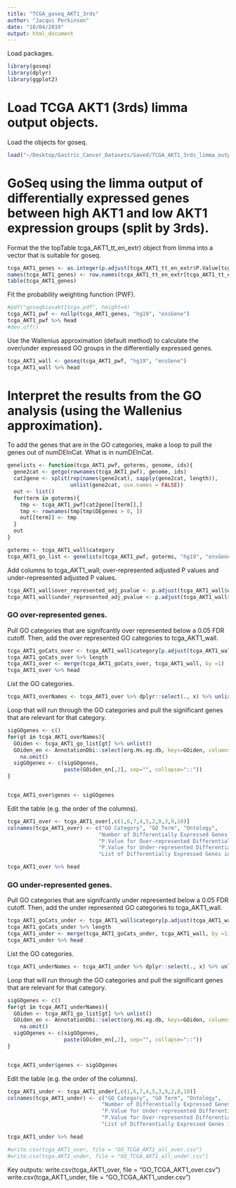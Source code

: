 ```yaml
---
title: "TCGA_goseq_AKT1_3rds"
author: "Jacqui Perkinson"
date: "10/04/2019"
output: html_document
---
```


Load packages.

```r
library(goseq)
library(dplyr)
library(ggplot2)
```

# Load TCGA AKT1 (3rds) limma output objects.

Load the objects for goseq.

```r
load("~/Desktop/Gastric_Cancer_Datasets/Saved/TCGA_AKT1_3rds_limma_output.Rdata")
```

# GoSeq using the limma output of differentially expressed genes between high AKT1 and low AKT1 expression groups (split by 3rds).

Format the the topTable tcga_AKT1_tt_en_extr) object from limma into a vector that is suitable for goseq.

```r
tcga_AKT1_genes <- as.integer(p.adjust(tcga_AKT1_tt_en_extr$P.Value[tcga_AKT1_tt_en_extr$logFC!=0], method = "BH")<.05)
names(tcga_AKT1_genes) <- row.names(tcga_AKT1_tt_en_extr[tcga_AKT1_tt_en_extr$logFC!=0,])
table(tcga_AKT1_genes)
```

Fit the probability weighting function (PWF).

```r
#pdf("goseqbiasakt1tcga.pdf", height=4)
tcga_AKT1_pwf <- nullp(tcga_AKT1_genes, "hg19", "ensGene")
tcga_AKT1_pwf %>% head
#dev.off()
```

Use the Wallenius approximation (default method) to calculate the over/under expressed GO groups in the differentially expressed genes.

```r
tcga_AKT1_wall <- goseq(tcga_AKT1_pwf, "hg19", "ensGene")
tcga_AKT1_wall %>% head
```

# Interpret the results from the GO analysis (using the Wallenius approximation).

To add the genes that are in the GO categories, make a loop to pull the genes out of numDEInCat. What is in numDEInCat.

```r
genelists <- function(tcga_AKT1_pwf, goterms, genome, ids){
  gene2cat <- getgo(rownames(tcga_AKT1_pwf), genome, ids)
  cat2gene <- split(rep(names(gene2cat), sapply(gene2cat, length)),
                    unlist(gene2cat, use.names = FALSE))
  out <- list()
  for(term in goterms){
    tmp <- tcga_AKT1_pwf[cat2gene[[term]],]
    tmp <- rownames(tmp[tmp$DEgenes > 0, ])
    out[[term]] <- tmp
  }
  out
}

goterms <- tcga_AKT1_wall$category
tcga_AKT1_go_list <- genelists(tcga_AKT1_pwf, goterms, "hg19", "ensGene")
```

Add columns to tcga_AKT1_wall; over-represented adjusted P values and under-represented adjusted P values. 

```r
tcga_AKT1_wall$over_represented_adj_pvalue <- p.adjust(tcga_AKT1_wall$over_represented_pvalue, method = "BH")
tcga_AKT1_wall$under_represented_adj_pvalue <- p.adjust(tcga_AKT1_wall$under_represented_pvalue, method = "BH")
```

### GO over-represented genes.

Pull GO categories that are signifcantly over represented below a 0.05 FDR cutoff. Then, add the over represented GO categories to tcga_AKT1_wall.

```r
tcga_AKT1_goCats_over <- tcga_AKT1_wall$category[p.adjust(tcga_AKT1_wall$over_represented_pvalue, method = "BH")<0.05]
tcga_AKT1_goCats_over %>% length
tcga_AKT1_over <- merge(tcga_AKT1_goCats_over, tcga_AKT1_wall, by =1)
tcga_AKT1_over %>% head
```

List the GO categories.

```r
tcga_AKT1_overNames <- tcga_AKT1_over %>% dplyr::select(., x) %>% unlist()
```
Loop that will run through the GO categories and pull the significant genes that are relevant for that category.

```r
sigGOgenes <- c()
for(gt in tcga_AKT1_overNames){
  GOiden <- tcga_AKT1_go_list[gt] %>% unlist()
  GOiden_en <- AnnotationDbi::select(org.Hs.eg.db, keys=GOiden, columns="SYMBOL", keytype = "ENSEMBL") %>% 
    na.omit()
  sigGOgenes <- c(sigGOgenes,
                  paste(GOiden_en[,2], sep="", collapse="::"))
}


tcga_AKT1_over$genes <- sigGOgenes
```

Edit the table (e.g. the order of the columns).

```r
tcga_AKT1_over <- tcga_AKT1_over[,c(1,6,7,4,5,2,8,3,9,10)]
colnames(tcga_AKT1_over) <- c("GO Category", "GO Term", "Ontology", 
                             "Number of Differentially Expressed Genes in Category", "Total Number of Genes in Category",
                             "P.Value for Over-represented Differentially Expressed Genes", "Adjusted P.Value for Over-represented Differentially Expressed Genes",
                             "P.Value for Under-represented Differentially Expressed Genes", "Adjusted P.Value for Under-represented Differentially Expressed Genes",
                             "List of Differentially Expressed Genes in Category")

tcga_AKT1_over %>% head
```

### GO under-represented genes.

Pull GO categories that are signifcantly under represented below a 0.05 FDR cutoff. Then, add the under represented GO categories to tcga_AKT1_wall.

```r
tcga_AKT1_goCats_under <- tcga_AKT1_wall$category[p.adjust(tcga_AKT1_wall$under_represented_pvalue, method = "BH")<0.05]
tcga_AKT1_goCats_under %>% length
tcga_AKT1_under <- merge(tcga_AKT1_goCats_under, tcga_AKT1_wall, by =1)
tcga_AKT1_under %>% head
```

List the GO categories.

```r
tcga_AKT1_underNames <- tcga_AKT1_under %>% dplyr::select(., x) %>% unlist()
```

Loop that will run through the GO categories and pull the significant genes that are relevant for that category.

```r
sigGOgenes <- c()
for(gt in tcga_AKT1_underNames){
  GOiden <- tcga_AKT1_go_list[gt] %>% unlist()
  GOiden_en <- AnnotationDbi::select(org.Hs.eg.db, keys=GOiden, columns="SYMBOL", keytype = "ENSEMBL") %>% 
    na.omit()
  sigGOgenes <- c(sigGOgenes,
                  paste(GOiden_en[,2], sep="", collapse="::"))
}


tcga_AKT1_under$genes <- sigGOgenes
```

Edit the table (e.g. the order of the columns).

```r
tcga_AKT1_under <- tcga_AKT1_under[,c(1,6,7,4,5,3,9,2,8,10)]
colnames(tcga_AKT1_under) <- c("GO Category", "GO Term", "Ontology", 
                              "Number of Differentially Expressed Genes in Category", "Total Number of Genes in Category",
                              "P.Value for Under-represented Differentially Expressed Genes", "Adjusted P.Value for Under-represented Differentially Expressed Genes",
                              "P.Value for Over-represented Differentially Expressed Genes", "Adjusted P.Value for Over-represented Differentially Expressed Genes",
                              "List of Differentially Expressed Genes in Category")

tcga_AKT1_under %>% head

#write.csv(tcga_AKT1_over, file = "GO_TCGA_AKT1_all_over.csv")
#write.csv(tcga_AKT1_under, file = "GO_TCGA_AKT1_all_under.csv")
```



Key outputs:
write.csv(tcga_AKT1_over, file = "GO_TCGA_AKT1_over.csv")
write.csv(tcga_AKT1_under, file = "GO_TCGA_AKT1_under.csv")
